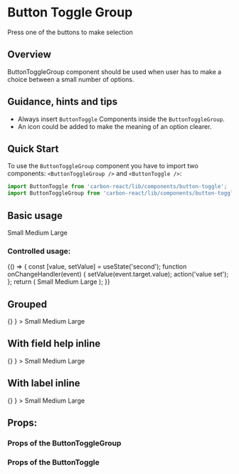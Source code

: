 
<Meta title="Button Toggle Group" />

# Button Toggle Group

Press one of the buttons to make selection

## Overview 

ButtonToggleGroup component should be used when user has to make a choice between a small number of options.

## Guidance, hints and tips 

- Always insert `ButtonToggle` Components inside the `ButtonToggleGroup`.
- An icon could be added to make the meaning of an option clearer.

## Quick Start 

To use the `ButtonToggleGroup` component you have to import two components: `<ButtonToggleGroup />` and `<ButtonToggle />`:

```javascript
import ButtonToggle from 'carbon-react/lib/components/button-toggle';
import ButtonToggleGroup from 'carbon-react/lib/components/button-toggle-group';
```

## Basic usage

<Preview>
  <Story name='basic' parameters={{ info: { disable: true }}} >
    <ButtonToggleGroup
      id='button-toggle-group-basic-id'
      name='button-toggle-group-basic'
      label='Basic example'
      labelHelp='help message'
      fieldHelp='field help mesage'
      onChange={ action('onChange') }
    >
      <ButtonToggle
        key='first'
        value='first'
      >Small</ButtonToggle>
      <ButtonToggle
        key='second'
        value='second'
      >Medium</ButtonToggle>
      <ButtonToggle
        key='third'
        value='third'
      >Large</ButtonToggle>
    </ButtonToggleGroup>
  </Story>
</Preview>

### Controlled usage:

<Preview>
  <Story name="controlled" parameters={{ info: { disable: true }}} >
    {() => {
      const [value, setValue] = useState('second');
      function onChangeHandler(event) {
        setValue(event.target.value);
        action('value set');
      };
      return (
        <ButtonToggleGroup
          id='button-toggle-group-controlled-id'
          name='button-toggle-group-controlled'
          label='Controlled example'
          labelHelp='help message'
          fieldHelp='field help mesage'
          onChange={ onChangeHandler }
          value={ value }
        >
          <ButtonToggle
            key='first'
            value='first'
          >Small</ButtonToggle>
          <ButtonToggle
            key='second'
            value='second'
          >Medium</ButtonToggle>
          <ButtonToggle
            key='third'
            value='third'
          >Large</ButtonToggle>
        </ButtonToggleGroup>
      );
    }}
  </Story>
</Preview>

## Grouped

<Preview>
  <Story name='grouped' parameters={{ info: { disable: true }}} >
    <ButtonToggleGroup
      id='button-toggle-group-grouped-id'
      name='button-toggle-group-grouped'
      label='Grouped example'
      labelHelp='help message'
      fieldHelp='field help mesage'
      onChange={ () => {} }
    >
      <ButtonToggle
        key='first'
        value='first'
        grouped
      >Small</ButtonToggle>
      <ButtonToggle
        key='second'
        value='second'
        grouped
      >Medium</ButtonToggle>
      <ButtonToggle
        key='third'
        value='third'
        grouped
      >Large</ButtonToggle>
    </ButtonToggleGroup>
  </Story>
</Preview>

## With field help inline

<Preview>
  <Story name='fieldhelp inline' parameters={{ info: { disable: true }}} >
    <ButtonToggleGroup
      id='button-toggle-group-help-inline-id'
      name='button-toggle-group-help-inline'
      label='FieldHelp inline example'
      labelHelp='help message'
      fieldHelp='field help mesage'
      fieldHelpInline
      onChange={ () => {} }
    >
      <ButtonToggle
        key='first'
        value='first'
      >Small</ButtonToggle>
      <ButtonToggle
        key='second'
        value='second'
      >Medium</ButtonToggle>
      <ButtonToggle
        key='third'
        value='third'
      >Large</ButtonToggle>
    </ButtonToggleGroup>
  </Story>
</Preview>

## With label inline

<Preview>
  <Story name='label inline' parameters={{ info: { disable: true }}} >
    <ButtonToggleGroup
      id='button-toggle-group-label-inline-id'
      name='button-toggle-group-label-inline'
      label='Label inline example'
      labelHelp='help message'
      fieldHelp='field help mesage'
      labelInline
      onChange={ () => {} }
    >
      <ButtonToggle
        key='first'
        value='first'
      >Small</ButtonToggle>
      <ButtonToggle
        key='second'
        value='second'
      >Medium</ButtonToggle>
      <ButtonToggle
        key='third'
        value='third'
      >Large</ButtonToggle>
    </ButtonToggleGroup>
  </Story>
</Preview>

## Props:

### Props of the ButtonToggleGroup

<Props of={ButtonToggleGroup} />

### Props of the ButtonToggle

<Props of={ButtonToggle} />
